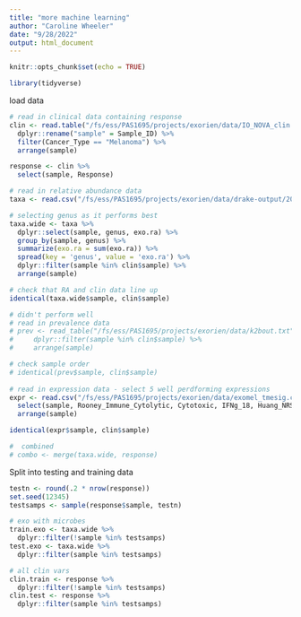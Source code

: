 ```yaml
---
title: "more machine learning"
author: "Caroline Wheeler"
date: "9/28/2022"
output: html_document
---
```


```r
knitr::opts_chunk$set(echo = TRUE)

library(tidyverse)
```


load data
```r
# read in clinical data containing response
clin <- read.table("/fs/ess/PAS1695/projects/exorien/data/IO_NOVA_clin.txt", header = TRUE) %>%
  dplyr::rename("sample" = Sample_ID) %>%
  filter(Cancer_Type == "Melanoma") %>%
  arrange(sample)

response <- clin %>%
  select(sample, Response)

# read in relative abundance data
taxa <- read.csv("/fs/ess/PAS1695/projects/exorien/data/drake-output/2022-03-16/2022-03-16_RA-with-taxonomy.csv")

# selecting genus as it performs best
taxa.wide <- taxa %>%
  dplyr::select(sample, genus, exo.ra) %>%
  group_by(sample, genus) %>%
  summarize(exo.ra = sum(exo.ra)) %>%
  spread(key = 'genus', value = 'exo.ra') %>%
  dplyr::filter(sample %in% clin$sample) %>%
  arrange(sample)

# check that RA and clin data line up
identical(taxa.wide$sample, clin$sample)

# didn't perform well
# read in prevalence data
# prev <- read_table("/fs/ess/PAS1695/projects/exorien/data/k2bout.txt") %>%
#     dplyr::filter(sample %in% clin$sample) %>%
#     arrange(sample)

# check sample order 
# identical(prev$sample, clin$sample)
  
# read in expression data - select 5 well perdforming expressions
expr <- read.csv("/fs/ess/PAS1695/projects/exorien/data/exomel_tmesig.csv") %>%
  select(sample, Rooney_Immune_Cytolytic, Cytotoxic, IFNg_18, Huang_NRS, TIP_Hot) %>%
  arrange(sample)

identical(expr$sample, clin$sample)

#  combined
# combo <- merge(taxa.wide, response)
```

Split into testing and training data
```r
testn <- round(.2 * nrow(response))
set.seed(12345)
testsamps <- sample(response$sample, testn)

# exo with microbes
train.exo <- taxa.wide %>%
  dplyr::filter(!sample %in% testsamps)
test.exo <- taxa.wide %>%
  dplyr::filter(sample %in% testsamps)

# all clin vars
clin.train <- response %>%
  dplyr::filter(!sample %in% testsamps)
clin.test <- response %>%
  dplyr::filter(sample %in% testsamps)
```

